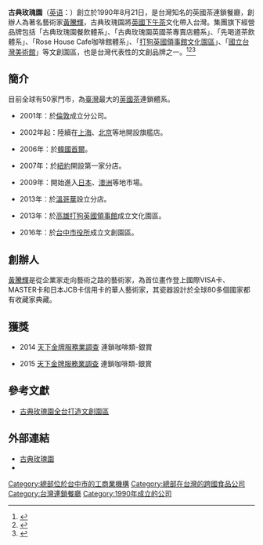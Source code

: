 {{Infobox_Company
| company_name   = 古典玫瑰園國際股份有限公司
| company_name_en= Rose House Group
| company_logo   = [[檔案:Logo_古典玫瑰園.jpg|檔案:Logo 古典玫瑰園.jpg]]
| company_type   = [[股份有限公司|股份有限公司]]
| company_slogan = 
| traded_as      = 非上市
| local_code_name        = TW
| local_code        = 53951936
| foundation     = 1990年<br>臺中[[東海藝術街商圈|東海藝術街商圈]]
| location       = {{ROC-TW}}<br>[[臺中市|臺中市]]西屯區潮洋里市政北二路238號21樓之1
| locations      = 50
| area_served    = {{TW}}
| telephone_no   = 
| founder        = [[黃騰輝|黃騰輝]]
| key_people     = [[黃騰輝|黃騰輝]]
| industry       = 文化創意<br>餐飲服務
| products       = 英式下午茶<br>文化創意產品
| revenue        = [[新台幣|新台幣]]29,000,000元
| capital        = [[新台幣|新台幣]]29,000,000元
| profit         = 
| asset          = 
| parent         = 
| sister         = 
| market_value   = 
| num_employees  = 
| homepage       = http://www.rosehouse.com.tw/ 
| footnotes      = [http://company.g0v.ronny.tw/id/53951936 台灣公司資料]
}}
'''古典玫瑰園'''（[[英语|英语]]：{{lang|en|Rose House Group}}）創立於1990年8月21日，是台灣知名的英國茶連鎖餐廳，創辦人為著名藝術家[[黃騰輝|黃騰輝]]，古典玫瑰園將[[英國下午茶|英國下午茶]]文化帶入台灣。集團旗下經營品牌包括「古典玫瑰園餐飲體系」、「古典玫瑰園英國茶專賣店體系」、「先喝道茶飲體系」、「Rose House Cafe咖啡館體系」、「[[打狗英國領事館文化園區|打狗英國領事館文化園區]]」、「[[國立台灣美術館|國立台灣美術館]]」等文創園區，也是台灣代表性的文創品牌之一。<ref>{{Cite web |url=http://www.rosehouse.com/rosehouse/rosestory.php |title=品牌故事 |access-date=2014-01-07 |archive-url=https://web.archive.org/web/20131229115646/http://www.rosehouse.com/rosehouse/rosestory.php |archive-date=2013-12-29 |dead-url=yes }}</ref><ref>{{Cite web |url=http://www.rosehouse.com/rosehouse/robert.php |title=創辦人黃騰輝 |access-date=2014-08-21 |archive-url=https://web.archive.org/web/20140821172959/http://www.rosehouse.com/rosehouse/robert.php |archive-date=2014-08-21 |dead-url=yes }}</ref><ref>{{Cite web |url=http://www.rosehouse.com/rosehouse/tunghai.php |title=緣起-創始店 |access-date=2014-08-21 |archive-url=https://web.archive.org/web/20140821173558/http://www.rosehouse.com/rosehouse/tunghai.php |archive-date=2014-08-21 |dead-url=yes }}</ref>

==簡介==
目前全球有50家門市，為[[臺灣|臺灣]]最大的[[下午茶|英國茶]]連鎖體系。

*2001年：於[[倫敦|倫敦]]成立分公司。

*2002年起：陸續在[[上海|上海]]、[[北京|北京]]等地開設旗艦店。

*2006年：於[[韓國|韓國]][[首爾|首爾]]。

*2007年：於[[紐約|紐約]]開設第一家分店。

*2009年：開始進入[[日本|日本]]、[[澳洲|澳洲]]等地市場。

*2013年：於[[溫哥華|溫哥華]]設立分店。

*2013年：於[[高雄|高雄]][[打狗英國領事館|打狗英國領事館]]成立文化園區。

*2016年：於[[台中市役所|台中市役所]]成立文創園區。

== 創辦人 ==
[[黃騰輝|黃騰輝]]是從企業家走向藝術之路的藝術家，為首位畫作登上國際VISA卡、MASTER卡和日本JCB卡信用卡的華人藝術家，其瓷器設計於全球80多個國家都有收藏家典藏。

== 獲獎 ==
*2014 [http://topic.cw.com.tw/2014service/download.aspx 天下金牌服務業調查] {{Wayback|url=http://topic.cw.com.tw/2014service/download.aspx |date=20160415040445 }}連鎖咖啡類-銀賞

*2015 [http://topic.cw.com.tw/2015service/download.aspx 天下金牌服務業調查] {{Wayback|url=http://topic.cw.com.tw/2015service/download.aspx |date=20180913135600 }}連鎖咖啡類-銀賞

== 參考文獻 ==
{{reflist}}

*[http://www.chinatimes.com/newspapers/20140115000188-260204/ 古典玫瑰園全台打造文創園區] {{Wayback|url=http://www.chinatimes.com/newspapers/20140115000188-260204/ |date=20200809212629 }}

== 外部連結 ==
*[http://www.rosehouse.com/ 古典玫瑰園]{{Wayback|url=http://www.rosehouse.com/ |date=20201106231943 }}{{zh}}
*{{facebook|pages/古典玫瑰園/167175745080|古典玫瑰園}}

{{DEFAULTSORT:Rose House}}
[[Category:總部位於台中市的工商業機構|Category:總部位於台中市的工商業機構]]
[[Category:總部在台灣的跨國食品公司|Category:總部在台灣的跨國食品公司]]
[[Category:台灣連鎖餐廳|Category:台灣連鎖餐廳]]
[[Category:1990年成立的公司|Category:1990年成立的公司]]